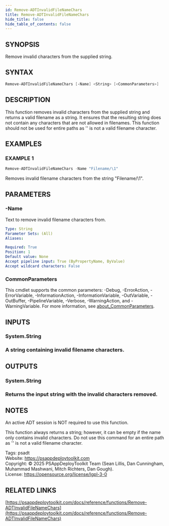 ```yaml
---
id: Remove-ADTInvalidFileNameChars
title: Remove-ADTInvalidFileNameChars
hide_title: false
hide_table_of_contents: false
---
```


## SYNOPSIS

Remove invalid characters from the supplied string.

## SYNTAX

```powershell
Remove-ADTInvalidFileNameChars [-Name] <String> [<CommonParameters>]
```

## DESCRIPTION

This function removes invalid characters from the supplied string and returns a valid filename as a string.
It ensures that the resulting string does not contain any characters that are not allowed in filenames.
This function should not be used for entire paths as '\' is not a valid filename character.

## EXAMPLES

### EXAMPLE 1

```powershell
Remove-ADTInvalidFileNameChars -Name "Filename/\1"
```

Removes invalid filename characters from the string "Filename/\1".

## PARAMETERS

### -Name

Text to remove invalid filename characters from.

```yaml
Type: String
Parameter Sets: (All)
Aliases:

Required: True
Position: 1
Default value: None
Accept pipeline input: True (ByPropertyName, ByValue)
Accept wildcard characters: False
```

### CommonParameters

This cmdlet supports the common parameters: -Debug, -ErrorAction, -ErrorVariable, -InformationAction, -InformationVariable, -OutVariable, -OutBuffer, -PipelineVariable, -Verbose, -WarningAction, and -WarningVariable. For more information, see [about_CommonParameters](http://go.microsoft.com/fwlink/?LinkID=113216).

## INPUTS

### System.String

### A string containing invalid filename characters.
## OUTPUTS

### System.String

### Returns the input string with the invalid characters removed.
## NOTES
An active ADT session is NOT required to use this function.

This function always returns a string; however, it can be empty if the name only contains invalid characters.
Do not use this command for an entire path as '\' is not a valid filename character.

Tags: psadt<br />
Website: https://psappdeploytoolkit.com<br />
Copyright: © 2025 PSAppDeployToolkit Team (Sean Lillis, Dan Cunningham, Muhammad Mashwani, Mitch Richters, Dan Gough).<br />
License: https://opensource.org/license/lgpl-3-0

## RELATED LINKS

[https://psappdeploytoolkit.com/docs/reference/functions/Remove-ADTInvalidFileNameChars](https://psappdeploytoolkit.com/docs/reference/functions/Remove-ADTInvalidFileNameChars)
